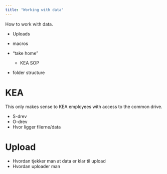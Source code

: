 ```yaml
---
title: "Working with data"
---
```


How to work with data. 

- Uploads

- macros

- "take home"
  - KEA SOP

- folder structure 




# KEA
This only makes sense to KEA employees with access to the common drive. 

- S-drev
- O-drev
- Hvor ligger filerne/data 


# Upload 
- Hvordan tjekker man at data er klar til upload
- Hvordan uploader man 

